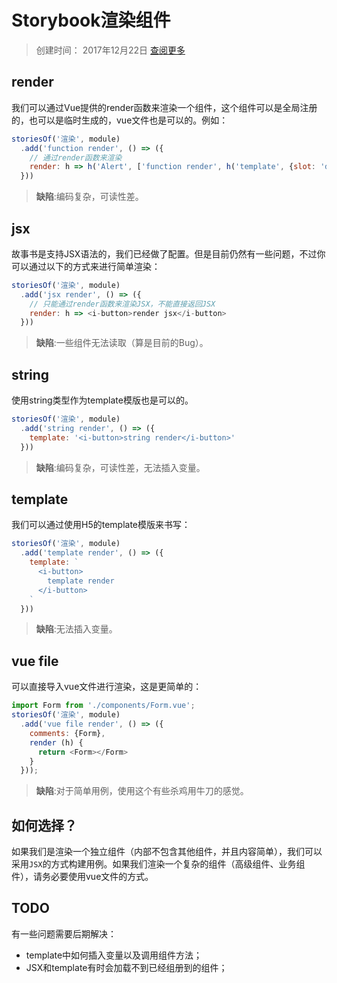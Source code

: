 
<Meta title="故事书/渲染VUE组件" />


Storybook渲染组件
===============

> 创建时间： 2017年12月22日 [查阅更多](https://cn.vuejs.org/ "Vue.js")

## render

我们可以通过Vue提供的render函数来渲染一个组件，这个组件可以是全局注册的，也可以是临时生成的，vue文件也是可以的。例如：

```javascript
storiesOf('渲染', module)
  .add('function render', () => ({
    // 通过render函数来渲染
    render: h => h('Alert', ['function render', h('template', {slot: 'desc'}, '使用render的h函数渲染')])
  }))
```

> **缺陷**:编码复杂，可读性差。

## jsx

故事书是支持JSX语法的，我们已经做了配置。但是目前仍然有一些问题，不过你可以通过以下的方式来进行简单渲染：

```javascript
storiesOf('渲染', module)
  .add('jsx render', () => ({
    // 只能通过render函数来渲染JSX，不能直接返回JSX
    render: h => <i-button>render jsx</i-button>
  }))
```

> **缺陷**:一些组件无法读取（算是目前的Bug）。

## string

使用string类型作为template模版也是可以的。

```javascript
storiesOf('渲染', module)
  .add('string render', () => ({
    template: '<i-button>string render</i-button>'
  }))
```

> **缺陷**:编码复杂，可读性差，无法插入变量。

## template

我们可以通过使用H5的template模版来书写：

```javascript
storiesOf('渲染', module)
  .add('template render', () => ({
    template: `
      <i-button>
        template render
      </i-button>
    `
  }))
```

> **缺陷**:无法插入变量。

## vue file

可以直接导入vue文件进行渲染，这是更简单的：

```javascript
import Form from './components/Form.vue';
storiesOf('渲染', module)
  .add('vue file render', () => ({
    comments: {Form},
    render (h) {
      return <Form></Form>
    }
  }));
```

> **缺陷**:对于简单用例，使用这个有些杀鸡用牛刀的感觉。

## 如何选择？

如果我们是渲染一个独立组件（内部不包含其他组件，并且内容简单），我们可以采用`JSX`的方式构建用例。如果我们渲染一个复杂的组件（高级组件、业务组件），请务必要使用vue文件的方式。

## TODO

有一些问题需要后期解决：

- template中如何插入变量以及调用组件方法；
- JSX和template有时会加载不到已经组册到的组件；